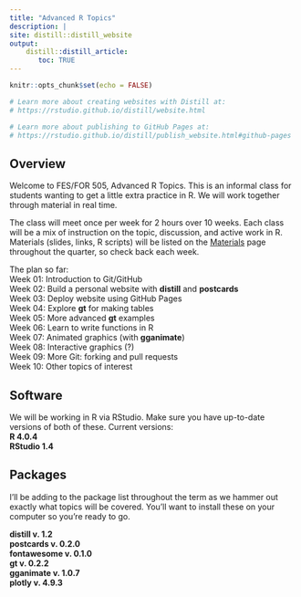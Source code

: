```yaml
---
title: "Advanced R Topics"
description: |
site: distill::distill_website
output: 
    distill::distill_article:
       toc: TRUE
---
```


```r
knitr::opts_chunk$set(echo = FALSE)

# Learn more about creating websites with Distill at:
# https://rstudio.github.io/distill/website.html

# Learn more about publishing to GitHub Pages at:
# https://rstudio.github.io/distill/publish_website.html#github-pages

```

## Overview

Welcome to FES/FOR 505, Advanced R Topics. This is an informal class for students wanting to get a little extra practice in R.  We will work together through material in real time.

The class will meet once per week for 2 hours over 10 weeks. Each class will be a mix of instruction on the topic, discussion, and active work in R.  Materials (slides, links, R scripts) will be listed on the [Materials](materials.html) page throughout the quarter, so check back each week.

The plan so far:   
Week 01: Introduction to Git/GitHub  
Week 02: Build a personal website with **distill** and **postcards**  
Week 03: Deploy website using GitHub Pages  
Week 04: Explore **gt** for making tables  
Week 05: More advanced **gt** examples  
Week 06: Learn to write functions in R  
Week 07: Animated graphics (with **gganimate**)  
Week 08: Interactive graphics (?)   
Week 09: More Git: forking and pull requests   
Week 10: Other topics of interest  

## Software

We will be working in R via RStudio. Make sure you have up-to-date versions of both of these. Current versions:  
**R 4.0.4**  
**RStudio 1.4**  

## Packages

I'll be adding to the package list throughout the term as we hammer out exactly what topics will be covered. You'll want to install these on your computer so you're ready to go.

**distill v. 1.2**  
**postcards v. 0.2.0**  
**fontawesome v. 0.1.0**  
**gt v. 0.2.2**  
**gganimate v. 1.0.7**  
**plotly v. 4.9.3**   
